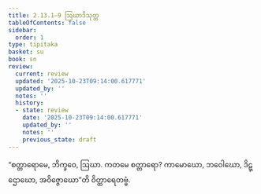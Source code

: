 ```yaml
---
title: 2.13.1–9 ဩဃာဒိသုတ္တ
tableOfContents: false
sidebar:
  order: 1
type: tipitaka
basket: su
book: sn
review:
  current: review
  updated: '2025-10-23T09:14:00.617771'
  updated_by: ''
  notes: ''
  history:
  - state: review
    date: '2025-10-23T09:14:00.617771'
    updated_by: ''
    notes: ''
    previous_state: draft
---
```



<ReviewStatus review={frontmatter.review} showDetails={true} />

<HypothesisAnnotation frontmatter={frontmatter} />

<DynamicBreadcrumb />

<Division number="302–310" book="sn" e="ch" v="18" p="324">

<Paragraph number="719" book="sn">
“စတ္တာရောမေ, ဘိက္ခဝေ, ဩဃာ. ကတမေ စတ္တာရော? ကာမောဃော, ဘဝေါဃော, ဒိဋ္ဌောဃော, အဝိဇ္ဇောဃော”တိ ဝိတ္ထာရေတဗ္ဗံ.
</Paragraph>
</Division>